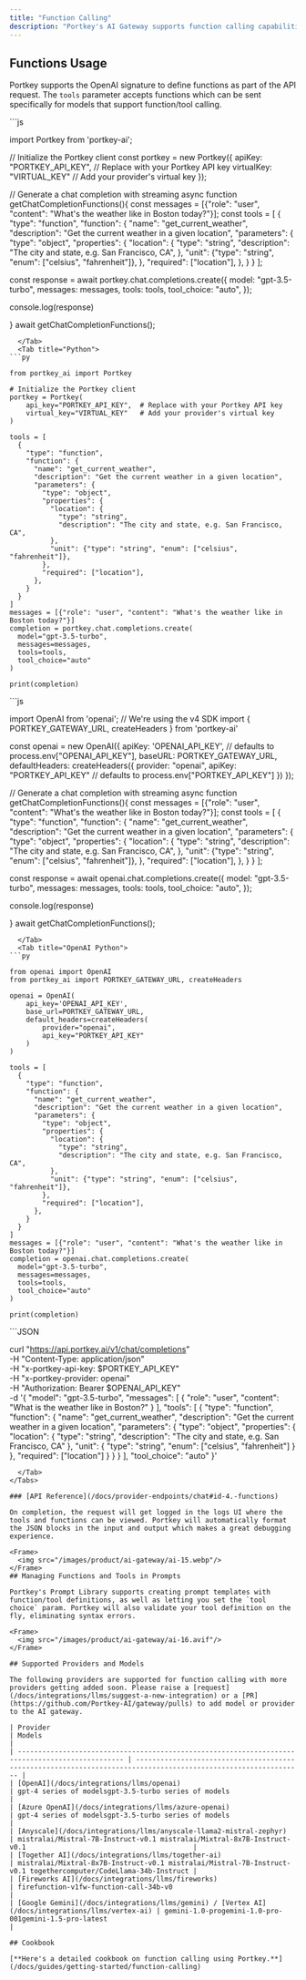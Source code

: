 ```yaml
---
title: "Function Calling"
description: "Portkey's AI Gateway supports function calling capabilities that many foundational model providers offer. In the API call you can describe functions and the model can choose to output text or this function name with parameters."
---
```


## Functions Usage

Portkey supports the OpenAI signature to define functions as part of the API request. The `tools` parameter accepts functions which can be sent specifically for models that support function/tool calling.

<Tabs>
  <Tab title="NodeJS">
```js

import Portkey from 'portkey-ai';

// Initialize the Portkey client
const portkey = new Portkey({
    apiKey: "PORTKEY_API_KEY",  // Replace with your Portkey API key
    virtualKey: "VIRTUAL_KEY"   // Add your provider's virtual key
});

// Generate a chat completion with streaming
async function getChatCompletionFunctions(){
  const messages = [{"role": "user", "content": "What's the weather like in Boston today?"}];
  const tools = [
      {
        "type": "function",
        "function": {
          "name": "get_current_weather",
          "description": "Get the current weather in a given location",
          "parameters": {
            "type": "object",
            "properties": {
              "location": {
                "type": "string",
                "description": "The city and state, e.g. San Francisco, CA",
              },
              "unit": {"type": "string", "enum": ["celsius", "fahrenheit"]},
            },
            "required": ["location"],
          },
        }
      }
  ];

  const response = await portkey.chat.completions.create({
    model: "gpt-3.5-turbo",
    messages: messages,
    tools: tools,
    tool_choice: "auto",
  });

  console.log(response)

}
await getChatCompletionFunctions();
```
  </Tab>
  <Tab title="Python">
```py

from portkey_ai import Portkey

# Initialize the Portkey client
portkey = Portkey(
    api_key="PORTKEY_API_KEY",  # Replace with your Portkey API key
    virtual_key="VIRTUAL_KEY"   # Add your provider's virtual key
)

tools = [
  {
    "type": "function",
    "function": {
      "name": "get_current_weather",
      "description": "Get the current weather in a given location",
      "parameters": {
        "type": "object",
        "properties": {
          "location": {
            "type": "string",
            "description": "The city and state, e.g. San Francisco, CA",
          },
          "unit": {"type": "string", "enum": ["celsius", "fahrenheit"]},
        },
        "required": ["location"],
      },
    }
  }
]
messages = [{"role": "user", "content": "What's the weather like in Boston today?"}]
completion = portkey.chat.completions.create(
  model="gpt-3.5-turbo",
  messages=messages,
  tools=tools,
  tool_choice="auto"
)

print(completion)
```
  </Tab>
  <Tab title="OpenAI NodeJS">
```js

import OpenAI from 'openai'; // We're using the v4 SDK
import { PORTKEY_GATEWAY_URL, createHeaders } from 'portkey-ai'

const openai = new OpenAI({
  apiKey: 'OPENAI_API_KEY', // defaults to process.env["OPENAI_API_KEY"],
  baseURL: PORTKEY_GATEWAY_URL,
  defaultHeaders: createHeaders({
    provider: "openai",
    apiKey: "PORTKEY_API_KEY" // defaults to process.env["PORTKEY_API_KEY"]
  })
});

// Generate a chat completion with streaming
async function getChatCompletionFunctions(){
  const messages = [{"role": "user", "content": "What's the weather like in Boston today?"}];
  const tools = [
      {
        "type": "function",
        "function": {
          "name": "get_current_weather",
          "description": "Get the current weather in a given location",
          "parameters": {
            "type": "object",
            "properties": {
              "location": {
                "type": "string",
                "description": "The city and state, e.g. San Francisco, CA",
              },
              "unit": {"type": "string", "enum": ["celsius", "fahrenheit"]},
            },
            "required": ["location"],
          },
        }
      }
  ];

  const response = await openai.chat.completions.create({
    model: "gpt-3.5-turbo",
    messages: messages,
    tools: tools,
    tool_choice: "auto",
  });

  console.log(response)

}
await getChatCompletionFunctions();
```
  </Tab>
  <Tab title="OpenAI Python">
```py

from openai import OpenAI
from portkey_ai import PORTKEY_GATEWAY_URL, createHeaders

openai = OpenAI(
    api_key='OPENAI_API_KEY',
    base_url=PORTKEY_GATEWAY_URL,
    default_headers=createHeaders(
        provider="openai",
        api_key="PORTKEY_API_KEY"
    )
)

tools = [
  {
    "type": "function",
    "function": {
      "name": "get_current_weather",
      "description": "Get the current weather in a given location",
      "parameters": {
        "type": "object",
        "properties": {
          "location": {
            "type": "string",
            "description": "The city and state, e.g. San Francisco, CA",
          },
          "unit": {"type": "string", "enum": ["celsius", "fahrenheit"]},
        },
        "required": ["location"],
      },
    }
  }
]
messages = [{"role": "user", "content": "What's the weather like in Boston today?"}]
completion = openai.chat.completions.create(
  model="gpt-3.5-turbo",
  messages=messages,
  tools=tools,
  tool_choice="auto"
)

print(completion)
```
  </Tab>
<Tab title="REST API">
```JSON

curl "https://api.portkey.ai/v1/chat/completions" \
  -H "Content-Type: application/json" \
  -H "x-portkey-api-key: $PORTKEY_API_KEY" \
  -H "x-portkey-provider: openai" \
  -H "Authorization: Bearer $OPENAI_API_KEY" \
  -d '{
  "model": "gpt-3.5-turbo",
  "messages": [
    {
      "role": "user",
      "content": "What is the weather like in Boston?"
    }
  ],
  "tools": [
    {
      "type": "function",
      "function": {
        "name": "get_current_weather",
        "description": "Get the current weather in a given location",
        "parameters": {
          "type": "object",
          "properties": {
            "location": {
              "type": "string",
              "description": "The city and state, e.g. San Francisco, CA"
            },
            "unit": {
              "type": "string",
              "enum": ["celsius", "fahrenheit"]
            }
          },
          "required": ["location"]
        }
      }
    }
  ],
  "tool_choice": "auto"
}'
```
  </Tab>
</Tabs>

### [API Reference](/docs/provider-endpoints/chat#id-4.-functions)

On completion, the request will get logged in the logs UI where the tools and functions can be viewed. Portkey will automatically format the JSON blocks in the input and output which makes a great debugging experience.

<Frame>
  <img src="/images/product/ai-gateway/ai-15.webp"/>
</Frame>
## Managing Functions and Tools in Prompts

Portkey's Prompt Library supports creating prompt templates with function/tool definitions, as well as letting you set the `tool choice` param. Portkey will also validate your tool definition on the fly, eliminating syntax errors.

<Frame>
  <img src="/images/product/ai-gateway/ai-16.avif"/>
</Frame>

## Supported Providers and Models

The following providers are supported for function calling with more providers getting added soon. Please raise a [request](/docs/integrations/llms/suggest-a-new-integration) or a [PR](https://github.com/Portkey-AI/gateway/pulls) to add model or provider to the AI gateway.

| Provider                                                                                         | Models                                                                                                          |
| ------------------------------------------------------------------------------------------------ | --------------------------------------------------------------------------------------------------------------- |
| [OpenAI](/docs/integrations/llms/openai)                                                         | gpt-4 series of modelsgpt-3.5-turbo series of models                                                            |
| [Azure OpenAI](/docs/integrations/llms/azure-openai)                                             | gpt-4 series of modelsgpt-3.5-turbo series of models                                                            |
| [Anyscale](/docs/integrations/llms/anyscale-llama2-mistral-zephyr)                               | mistralai/Mistral-7B-Instruct-v0.1 mistralai/Mixtral-8x7B-Instruct-v0.1                                         |
| [Together AI](/docs/integrations/llms/together-ai)                                               | mistralai/Mixtral-8x7B-Instruct-v0.1 mistralai/Mistral-7B-Instruct-v0.1 togethercomputer/CodeLlama-34b-Instruct |
| [Fireworks AI](/docs/integrations/llms/fireworks)                                                | firefunction-v1fw-function-call-34b-v0                                                                          |
| [Google Gemini](/docs/integrations/llms/gemini) / [Vertex AI](/docs/integrations/llms/vertex-ai) | gemini-1.0-progemini-1.0-pro-001gemini-1.5-pro-latest                                                           |

## Cookbook

[**Here's a detailed cookbook on function calling using Portkey.**](/docs/guides/getting-started/function-calling)
